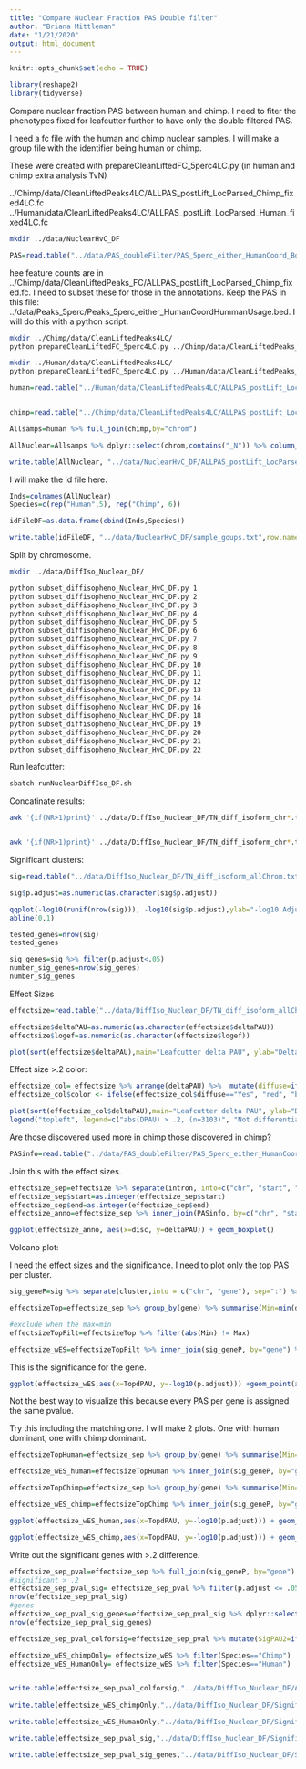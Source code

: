 ```yaml
---
title: "Compare Nuclear Fraction PAS Double filter"
author: "Briana Mittleman"
date: "1/21/2020"
output: html_document
---
```


```r
knitr::opts_chunk$set(echo = TRUE)
```



```r
library(reshape2)
library(tidyverse)

```


Compare nuclear fraction PAS between human and chimp.  I need to fiter the phenotypes fixed for leafcutter further to have only the double filtered PAS. 

I need a fc file with the human and chimp nuclear samples. I will make a group file with the identifier being human or chimp.  

These were created with prepareCleanLiftedFC_5perc4LC.py  (in human and chimp extra analysis TvN)  

../Chimp/data/CleanLiftedPeaks4LC/ALLPAS_postLift_LocParsed_Chimp_fixed4LC.fc
../Human/data/CleanLiftedPeaks4LC/ALLPAS_postLift_LocParsed_Human_fixed4LC.fc


```bash
mkdir ../data/NuclearHvC_DF
```



```r
PAS=read.table("../data/PAS_doubleFilter/PAS_5perc_either_HumanCoord_BothUsage_meta_doubleFilter.txt", header = T, stringsAsFactors = F) %>% mutate(chrom=paste(chr,start,end,gene, sep=":"))
```


hee feature counts are in  ../Chimp/data/CleanLiftedPeaks_FC/ALLPAS_postLift_LocParsed_Chimp_fixed.fc. I need to subset these for those in the annotations.  Keep the PAS in this file: ../data/Peaks_5perc/Peaks_5perc_either_HumanCoordHummanUsage.bed. I will do this with a python script.  

```bash
mkdir ../Chimp/data/CleanLiftedPeaks4LC/
python prepareCleanLiftedFC_5perc4LC.py ../Chimp/data/CleanLiftedPeaks_FC/ALLPAS_postLift_LocParsed_Chimp_fixed.fc ../data/Peaks_5perc/Peaks_5perc_either_HumanCoordHummanUsage.bed ../Chimp/data/CleanLiftedPeaks4LC/ALLPAS_postLift_LocParsed_Chimp_fixed4LC.fc
```

```bash
mkdir ../Human/data/CleanLiftedPeaks4LC/
python prepareCleanLiftedFC_5perc4LC.py ../Human/data/CleanLiftedPeaks_FC/ALLPAS_postLift_LocParsed_Human_fixed.fc ../data/Peaks_5perc/Peaks_5perc_either_HumanCoordHummanUsage.bed ../Human/data/CleanLiftedPeaks4LC/ALLPAS_postLift_LocParsed_Human_fixed4LC.fc
```

```r
human=read.table("../Human/data/CleanLiftedPeaks4LC/ALLPAS_postLift_LocParsed_Human_fixed4LC.fc", stringsAsFactors = F, header = T) %>% rownames_to_column(var="chrom") %>% filter(chrom %in% PAS$chrom)


chimp=read.table("../Chimp/data/CleanLiftedPeaks4LC/ALLPAS_postLift_LocParsed_Chimp_fixed4LC.fc", stringsAsFactors = F, header = T)%>% rownames_to_column(var="chrom")%>% filter(chrom %in% PAS$chrom)
```


```r
Allsamps=human %>% full_join(chimp,by="chrom") 

AllNuclear=Allsamps %>% dplyr::select(chrom,contains("_N")) %>% column_to_rownames(var="chrom")

write.table(AllNuclear, "../data/NuclearHvC_DF/ALLPAS_postLift_LocParsed_HvC_Nuclear_fixed4LC_Doublefilt.fc",row.names = T, col.names = T, quote = F)

```


I will make the id file here.  

```r
Inds=colnames(AllNuclear) 
Species=c(rep("Human",5), rep("Chimp", 6))

idFileDF=as.data.frame(cbind(Inds,Species))

write.table(idFileDF, "../data/NuclearHvC_DF/sample_goups.txt",row.names = F, col.names = F, quote = F)

```


Split by chromosome.  



```bash
mkdir ../data/DiffIso_Nuclear_DF/

python subset_diffisopheno_Nuclear_HvC_DF.py 1
python subset_diffisopheno_Nuclear_HvC_DF.py 2
python subset_diffisopheno_Nuclear_HvC_DF.py 3
python subset_diffisopheno_Nuclear_HvC_DF.py 4
python subset_diffisopheno_Nuclear_HvC_DF.py 5
python subset_diffisopheno_Nuclear_HvC_DF.py 6
python subset_diffisopheno_Nuclear_HvC_DF.py 7
python subset_diffisopheno_Nuclear_HvC_DF.py 8
python subset_diffisopheno_Nuclear_HvC_DF.py 9
python subset_diffisopheno_Nuclear_HvC_DF.py 10
python subset_diffisopheno_Nuclear_HvC_DF.py 11
python subset_diffisopheno_Nuclear_HvC_DF.py 12
python subset_diffisopheno_Nuclear_HvC_DF.py 13
python subset_diffisopheno_Nuclear_HvC_DF.py 14
python subset_diffisopheno_Nuclear_HvC_DF.py 16
python subset_diffisopheno_Nuclear_HvC_DF.py 18
python subset_diffisopheno_Nuclear_HvC_DF.py 19
python subset_diffisopheno_Nuclear_HvC_DF.py 20
python subset_diffisopheno_Nuclear_HvC_DF.py 21
python subset_diffisopheno_Nuclear_HvC_DF.py 22
```

Run leafcutter:

```bash

sbatch runNuclearDiffIso_DF.sh
```

Concatinate results:  

```bash
awk '{if(NR>1)print}' ../data/DiffIso_Nuclear_DF/TN_diff_isoform_chr*.txt_effect_sizes.txt > ../data/DiffIso_Nuclear_DF/TN_diff_isoform_allChrom.txt_effect_sizes.txt


awk '{if(NR>1)print}' ../data/DiffIso_Nuclear_DF/TN_diff_isoform_chr*.txt_cluster_significance.txt > ../data/DiffIso_Nuclear_DF/TN_diff_isoform_allChrom.txt_significance.txt

```


Significant clusters:  

```r
sig=read.table("../data/DiffIso_Nuclear_DF/TN_diff_isoform_allChrom.txt_significance.txt",sep="\t" ,col.names = c('status','loglr','df','p','cluster','p.adjust'),stringsAsFactors = F) %>% filter(status=="Success") 

sig$p.adjust=as.numeric(as.character(sig$p.adjust))
```



```r
qqplot(-log10(runif(nrow(sig))), -log10(sig$p.adjust),ylab="-log10 Adjusted Leafcutter pvalue", xlab="-log 10 Uniform expectation", main="Leafcutter differencial isoform analysis between Species")
abline(0,1)
```


```r
tested_genes=nrow(sig)
tested_genes
```

```r
sig_genes=sig %>% filter(p.adjust<.05)
number_sig_genes=nrow(sig_genes)
number_sig_genes
```

Effect Sizes  

```r
effectsize=read.table("../data/DiffIso_Nuclear_DF/TN_diff_isoform_allChrom.txt_effect_sizes.txt", stringsAsFactors = F, col.names=c('intron',  'logef' ,'Human', 'Chimp','deltaPAU')) %>% filter(intron != "intron")

effectsize$deltaPAU=as.numeric(as.character(effectsize$deltaPAU))
effectsize$logef=as.numeric(as.character(effectsize$logef))
```


```r
plot(sort(effectsize$deltaPAU),main="Leafcutter delta PAU", ylab="Delta PAU", xlab="PAS Index")
```

Effect size >.2 color:  

```r
effectsize_col= effectsize %>% arrange(deltaPAU) %>%  mutate(diffuse=ifelse(abs(deltaPAU)>=.2,"Yes", "No"))
effectsize_col$color <- ifelse(effectsize_col$diffuse=="Yes", "red", "black")

plot(sort(effectsize_col$deltaPAU),main="Leafcutter delta PAU", ylab="Delta PAU", xlab="PAS Index",col=alpha(effectsize_col$color, 0.6))
legend("topleft", legend=c("abs(DPAU) > .2, (n=3103)", "Not differentially used (n=37673)"), col=c("red", "black"), pch=16:16, cex=0.8)
```


Are those discovered used more in chimp those discovered in chimp?

```r
PASinfo=read.table("../data/PAS_doubleFilter/PAS_5perc_either_HumanCoord_BothUsage_meta_doubleFilter.txt",header = T, stringsAsFactors = F)
```

Join this with the effect sizes.  

```r
effectsize_sep=effectsize %>% separate(intron, into=c("chr", "start", "end", "gene"),sep=":")
effectsize_sep$start=as.integer(effectsize_sep$start)
effectsize_sep$end=as.integer(effectsize_sep$end)
effectsize_anno=effectsize_sep %>% inner_join(PASinfo, by=c("chr", "start", "end","gene"))

```
```r
ggplot(effectsize_anno, aes(x=disc, y=deltaPAU)) + geom_boxplot()
```

Volcano plot: 

I need the effect sizes and the significance. I need to plot only the top PAS per cluster.  

```r
sig_geneP=sig %>% separate(cluster,into = c("chr", "gene"), sep=":") %>% dplyr::select(gene, p.adjust)

effectsizeTop=effectsize_sep %>% group_by(gene) %>% summarise(Min=min(deltaPAU), Max=max(deltaPAU)) %>% mutate(TopdPAU=ifelse(abs(Min)>Max, Min, Max))

#exclude when the max=min 
effectsizeTopFilt=effectsizeTop %>% filter(abs(Min) != Max)

effectsize_wES=effectsizeTopFilt %>% inner_join(sig_geneP, by="gene") %>% mutate(Species=ifelse(TopdPAU > 0.2 & p.adjust<.05, "Chimp", ifelse(TopdPAU < -0.2 & p.adjust< .05, "Human", "Neither")))
```

This is the significance for the gene. 


```r
ggplot(effectsize_wES,aes(x=TopdPAU, y=-log10(p.adjust))) +geom_point(aes(col=Species),alpha=.5) + labs(title="Top PAS per gene \nExclude 2 PAS genes")+ geom_text(data=subset(effectsize_wES, -log10(p.adjust) >20 & abs(TopdPAU)>.2 ), aes(x=TopdPAU,y=-log10(p.adjust) +2,label=gene))
``` 
Not the best way to visualize this because every PAS per gene is assigned the same pvalue. 


Try this including the matching one. I will make 2 plots. One with human dominant, one with chimp dominant. 

```r
effectsizeTopHuman=effectsize_sep %>% group_by(gene) %>% summarise(Min=min(deltaPAU), Max=max(deltaPAU)) %>% mutate(TopdPAU=ifelse(abs(Min) > Max, Min, ifelse(abs(Min)==Max, Min, Max)),TwoPAS=ifelse(abs(Min)==Max, T, F))

effectsize_wES_human=effectsizeTopHuman %>% inner_join(sig_geneP, by="gene") %>% mutate(Species=ifelse(TopdPAU > 0.2 & p.adjust<.05, "Chimp", ifelse(TopdPAU < -0.2 & p.adjust< .05, "Human", "Neither")))

effectsizeTopChimp=effectsize_sep %>% group_by(gene) %>% summarise(Min=min(deltaPAU), Max=max(deltaPAU)) %>% mutate(TopdPAU=ifelse(abs(Max)>=abs(Min), Max, Min), TwoPAS=ifelse(abs(Min)==Max, T, F))

effectsize_wES_chimp=effectsizeTopChimp %>% inner_join(sig_geneP, by="gene") %>% mutate(Species=ifelse(TopdPAU > 0.2 & p.adjust<.05, "Chimp", ifelse(TopdPAU < -0.2 & p.adjust< .05, "Human", "Neither")))
```


```r
ggplot(effectsize_wES_human,aes(x=TopdPAU, y=-log10(p.adjust))) + geom_point(aes(col=Species, shape=TwoPAS),alpha=.5) + labs(title="Top PAS per gene \nHuman dominant for 2 PAS")+ geom_text(data=subset(effectsize_wES_human,-log10(p.adjust) >20 & abs(TopdPAU)>.2 ), aes(x=TopdPAU,y=-log10(p.adjust) +2,label=gene))

```
```r
ggplot(effectsize_wES_chimp,aes(x=TopdPAU, y=-log10(p.adjust))) + geom_point(aes(col=Species, shape=TwoPAS),alpha=.5)  + labs(title="Top PAS per gene \nChimp dominant for 2 PAS")+ geom_text(data=subset(effectsize_wES_chimp, -log10(p.adjust) >20 & abs(TopdPAU)>.2), aes(x=TopdPAU,y=-log10(p.adjust) +2,label=gene)) 

```

Write out the significant genes with >.2 difference.

```r
effectsize_sep_pval=effectsize_sep %>% full_join(sig_geneP, by="gene")
#significant > .2
effectsize_sep_pval_sig= effectsize_sep_pval %>% filter(p.adjust <= .05,abs(deltaPAU) >=0.2)
nrow(effectsize_sep_pval_sig)
#genes
effectsize_sep_pval_sig_genes=effectsize_sep_pval_sig %>% dplyr::select(gene) %>% unique()
nrow(effectsize_sep_pval_sig_genes)

effectsize_sep_pval_colforsig=effectsize_sep_pval %>% mutate(SigPAU2=ifelse(p.adjust <= .05 &abs(deltaPAU) >=0.2, "Yes","No"))
```



```r
effectsize_wES_chimpOnly= effectsize_wES %>% filter(Species=="Chimp")
effectsize_wES_HumanOnly= effectsize_wES %>% filter(Species=="Human")


write.table(effectsize_sep_pval_colforsig,"../data/DiffIso_Nuclear_DF/AllPAS_withGeneSig.txt", col.names = T, row.names = F, quote = F )
  
write.table(effectsize_wES_chimpOnly,"../data/DiffIso_Nuclear_DF/SignifianceChimpPAS_2_Nuclear.txt",col.names =T, row.names = F,quote = F)

write.table(effectsize_wES_HumanOnly,"../data/DiffIso_Nuclear_DF/SignifianceHumanPAS_2_Nuclear.txt",col.names =T, row.names = F,quote = F)

write.table(effectsize_sep_pval_sig,"../data/DiffIso_Nuclear_DF/SignifianceEitherPAS_2_Nuclear.txt",col.names =T, row.names = F,quote = F)

write.table(effectsize_sep_pval_sig_genes,"../data/DiffIso_Nuclear_DF/SignifianceEitherGENES_Nuclear.txt",col.names =T, row.names = F,quote = F)
```





